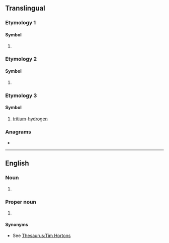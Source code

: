 {{also|th|Th|'th|-th|th'|.th|th-|Appendix:Variations of "th"}}
==Translingual==

===Etymology 1===

====Symbol====
{{mul-symbol}}

# {{SI-unit-abb|tera|henry|[[electrical inductance]]}}

===Etymology 2===

====Symbol====
{{mul-symbol}}

# {{ISO 3166|1|2|Thailand}}

===Etymology 3===

====Symbol====
{{mul-symbol}}

# {{lb|mul|nuclear physics}} [[tritium]]-[[hydrogen]]

===Anagrams===
* {{l|mul|HT}}

----

==English==

===Noun===
{{en-noun|-}}

# {{init of|en|time-hopping}}

===Proper noun===
{{en-proper noun}}

# {{initialism of|en|Tim Hortons}}

====Synonyms====
* See [[Thesaurus:Tim Hortons]]